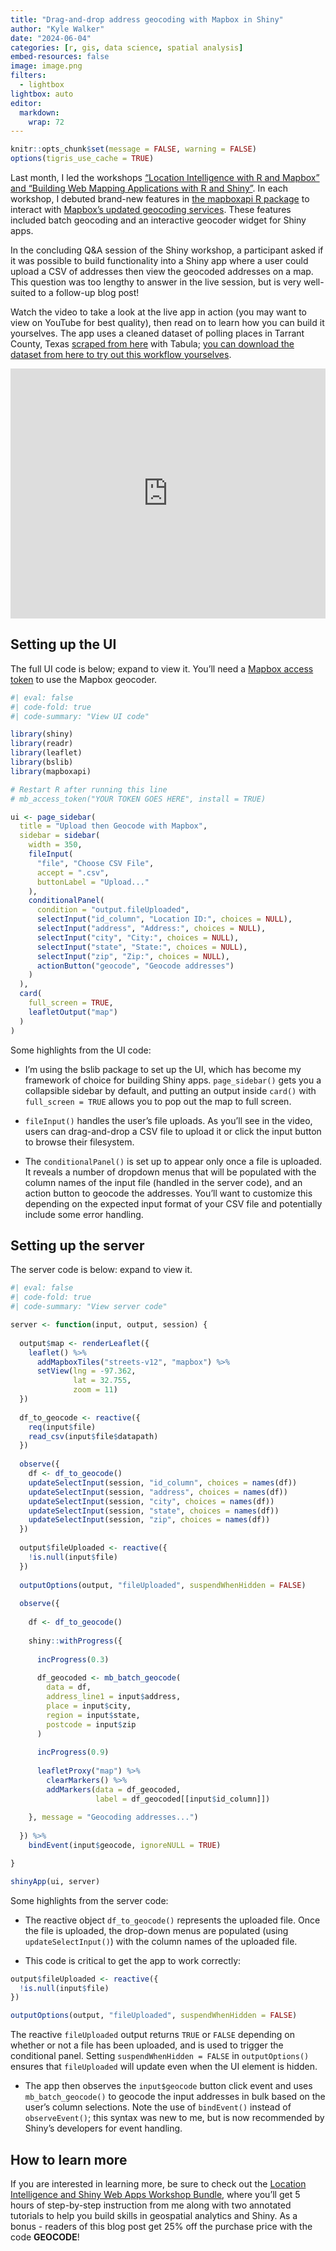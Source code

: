 ```yaml
---
title: "Drag-and-drop address geocoding with Mapbox in Shiny"
author: "Kyle Walker"
date: "2024-06-04"
categories: [r, gis, data science, spatial analysis]
embed-resources: false
image: image.png
filters: 
  - lightbox
lightbox: auto
editor: 
  markdown: 
    wrap: 72
---
```


```r
knitr::opts_chunk$set(message = FALSE, warning = FALSE)
options(tigris_use_cache = TRUE)
```

Last month, I led the workshops ["Location Intelligence with R and Mapbox" and "Building Web Mapping Applications with R and Shiny"](https://walkerdata.gumroad.com/l/li-shiny-bundle?offer_code=GEOCODE).  In each workshop, I debuted brand-new features in [the mapboxapi R package](https://walker-data.com/mapboxapi/) to interact with [Mapbox's updated geocoding services](https://docs.mapbox.com/api/search/geocoding/).  These features included batch geocoding and an interactive geocoder widget for Shiny apps.  

In the concluding Q&A session of the Shiny workshop, a participant asked if it was possible to build functionality into a Shiny app where a user could upload a CSV of addresses then view the geocoded addresses on a map.  This question was too lengthy to answer in the live session, but is very well-suited to a follow-up blog post!

Watch the video to take a look at the live app in action (you may want to view on YouTube for best quality), then read on to learn how you can build it yourselves.  The app uses a cleaned dataset of polling places in Tarrant County, Texas [scraped from here](https://www.tarrantcountytx.gov/content/dam/main/elections/2024/en24/locations/EN24_Vote_Center_Locations.pdf) with Tabula; [you can download the dataset from here to try out this workflow yourselves]().

<iframe width="100%" height="400" src="https://www.youtube.com/embed/swWLhgfRUBY?si=rBIRdTlt7S0DytkR&hd=1" title="YouTube video player" frameborder="0" allow="accelerometer; autoplay; clipboard-write; encrypted-media; gyroscope; picture-in-picture; web-share" referrerpolicy="strict-origin-when-cross-origin" allowfullscreen></iframe>

## Setting up the UI

The full UI code is below; expand to view it.  You'll need a [Mapbox access token](https://walker-data.com/mapboxapi/reference/mb_access_token.html) to use the Mapbox geocoder.  

```r
#| eval: false
#| code-fold: true
#| code-summary: "View UI code"

library(shiny)
library(readr)
library(leaflet)
library(bslib)
library(mapboxapi)

# Restart R after running this line
# mb_access_token("YOUR TOKEN GOES HERE", install = TRUE)

ui <- page_sidebar(
  title = "Upload then Geocode with Mapbox",
  sidebar = sidebar(
    width = 350,
    fileInput(
      "file", "Choose CSV File",
      accept = ".csv",
      buttonLabel = "Upload..."
    ), 
    conditionalPanel(
      condition = "output.fileUploaded",
      selectInput("id_column", "Location ID:", choices = NULL),
      selectInput("address", "Address:", choices = NULL),
      selectInput("city", "City:", choices = NULL),
      selectInput("state", "State:", choices = NULL),
      selectInput("zip", "Zip:", choices = NULL),
      actionButton("geocode", "Geocode addresses")
    )
  ), 
  card(
    full_screen = TRUE,
    leafletOutput("map")
  )
)

```

Some highlights from the UI code: 

- I'm using the bslib package to set up the UI, which has become my framework of choice for building Shiny apps.  `page_sidebar()` gets you a collapsible sidebar by default, and putting an output inside `card()` with `full_screen = TRUE` allows you to pop out the map to full screen.  

- `fileInput()` handles the user's file uploads.  As you'll see in the video, users can drag-and-drop a CSV file to upload it or click the input button to browse their filesystem.  

- The `conditionalPanel()` is set up to appear only once a file is uploaded.  It reveals a number of dropdown menus that will be populated with the column names of the input file (handled in the server code), and an action button to geocode the addresses.  You'll want to customize this depending on the expected input format of your CSV file and potentially include some error handling.  

## Setting up the server

The server code is below: expand to view it.  

```r
#| eval: false
#| code-fold: true
#| code-summary: "View server code"

server <- function(input, output, session) {
  
  output$map <- renderLeaflet({
    leaflet() %>%
      addMapboxTiles("streets-v12", "mapbox") %>%
      setView(lng = -97.362, 
              lat = 32.755,
              zoom = 11)
  })
  
  df_to_geocode <- reactive({
    req(input$file)
    read_csv(input$file$datapath)
  })
  
  observe({
    df <- df_to_geocode()
    updateSelectInput(session, "id_column", choices = names(df))
    updateSelectInput(session, "address", choices = names(df))
    updateSelectInput(session, "city", choices = names(df))
    updateSelectInput(session, "state", choices = names(df))
    updateSelectInput(session, "zip", choices = names(df))
  })
  
  output$fileUploaded <- reactive({
    !is.null(input$file)
  })
  
  outputOptions(output, "fileUploaded", suspendWhenHidden = FALSE)
  
  observe({
    
    df <- df_to_geocode()
    
    shiny::withProgress({
      
      incProgress(0.3)
      
      df_geocoded <- mb_batch_geocode(
        data = df,
        address_line1 = input$address,
        place = input$city,
        region = input$state,
        postcode = input$zip
      )
      
      incProgress(0.9)
      
      leafletProxy("map") %>%
        clearMarkers() %>%
        addMarkers(data = df_geocoded, 
                   label = df_geocoded[[input$id_column]])
      
    }, message = "Geocoding addresses...")
      
  }) %>%
    bindEvent(input$geocode, ignoreNULL = TRUE)

}

shinyApp(ui, server)

```

Some highlights from the server code: 

- The reactive object `df_to_geocode()` represents the uploaded file.  Once the file is uploaded, the drop-down menus are populated (using `updateSelectInput()`) with the column names of the uploaded file.

- This code is critical to get the app to work correctly: 

```r
output$fileUploaded <- reactive({
  !is.null(input$file)
})

outputOptions(output, "fileUploaded", suspendWhenHidden = FALSE)
```

  The reactive `fileUploaded` output returns `TRUE` or `FALSE` depending on whether or not a file has been uploaded, and is used to trigger the conditional panel.  Setting `suspendWhenHidden = FALSE` in `outputOptions()` ensures that `fileUploaded` will update even when the UI element is hidden.  
  
- The app then observes the `input$geocode` button click event and uses `mb_batch_geocode()` to geocode the input addresses in bulk based on the user's column selections.  Note the use of `bindEvent()` instead of `observeEvent()`; this syntax was new to me, but is now recommended by Shiny's developers for event handling.

## How to learn more

If you are interested in learning more, be sure to check out the [Location Intelligence and Shiny Web Apps Workshop Bundle](https://walkerdata.gumroad.com/l/li-shiny-bundle?offer_code=GEOCODE), where you'll get 5 hours of step-by-step instruction from me along with two annotated tutorials to help you build skills in geospatial analytics and Shiny.  As a bonus - readers of this blog post get 25% off the purchase price with the code __GEOCODE__!
